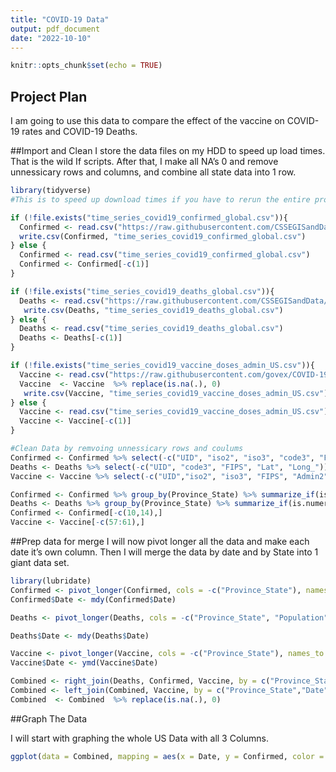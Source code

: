 ---
title: "COVID-19 Data"
output: pdf_document
date: "2022-10-10"
---

```{r setup, include=FALSE}
knitr::opts_chunk$set(echo = TRUE)
```

## Project Plan

I am going to use this data to compare the effect of the vaccine on COVID-19 rates and COVID-19 Deaths.

##Import and Clean
I store the data files on my HDD to speed up load times.  That is the wild If scripts.  After that, I make all NA's 0 and remove unnessicary rows and columns, and combine all state data into 1 row.

```{r Import Data}
library(tidyverse)
#This is to speed up download times if you have to rerun the entire process.

if (!file.exists("time_series_covid19_confirmed_global.csv")){
  Confirmed <- read.csv("https://raw.githubusercontent.com/CSSEGISandData/COVID-19/master/csse_covid_19_data/csse_covid_19_time_series/time_series_covid19_confirmed_US.csv")
  write.csv(Confirmed, "time_series_covid19_confirmed_global.csv")
} else {
  Confirmed <- read.csv("time_series_covid19_confirmed_global.csv")
  Confirmed <- Confirmed[-c(1)]
}

if (!file.exists("time_series_covid19_deaths_global.csv")){
  Deaths <- read.csv("https://raw.githubusercontent.com/CSSEGISandData/COVID-19/master/csse_covid_19_data/csse_covid_19_time_series/time_series_covid19_deaths_US.csv")
   write.csv(Deaths, "time_series_covid19_deaths_global.csv")
} else {
  Deaths <- read.csv("time_series_covid19_deaths_global.csv")
  Deaths <- Deaths[-c(1)]
}

if (!file.exists("time_series_covid19_vaccine_doses_admin_US.csv")){
  Vaccine <- read.csv("https://raw.githubusercontent.com/govex/COVID-19/master/data_tables/vaccine_data/us_data/time_series/time_series_covid19_vaccine_doses_admin_US.csv")
  Vaccine  <- Vaccine  %>% replace(is.na(.), 0)
   write.csv(Vaccine, "time_series_covid19_vaccine_doses_admin_US.csv")
} else {
  Vaccine <- read.csv("time_series_covid19_vaccine_doses_admin_US.csv")
  Vaccine <- Vaccine[-c(1)]
}

#Clean Data by remvoing unnessicary rows and coulums
Confirmed <- Confirmed %>% select(-c("UID", "iso2", "iso3", "code3", "FIPS", "Admin2", "Country_Region", "Lat", "Long_", "Combined_Key"))
Deaths <- Deaths %>% select(-c("UID", "code3", "FIPS", "Lat", "Long_"))
Vaccine <- Vaccine %>% select(-c("UID","iso2", "iso3", "FIPS", "Admin2", "Lat", "Long_", "Combined_Key", "code3", "Country_Region", "Population"))

Confirmed <- Confirmed %>% group_by(Province_State) %>% summarize_if(is.numeric, sum)
Deaths <- Deaths %>% group_by(Province_State) %>% summarize_if(is.numeric, sum)
Confirmed <- Confirmed[-c(10,14),]
Vaccine <- Vaccine[-c(57:61),]

```

##Prep data for merge
I will now pivot longer all the data and make each date it's own column.  Then I will merge the data by date and by State into 1 giant data set.

```{r Merge}
library(lubridate)
Confirmed <- pivot_longer(Confirmed, cols = -c("Province_State"), names_to = "Date", values_to = 'Confirmed', names_prefix = 'X')
Confirmed$Date <- mdy(Confirmed$Date)

Deaths <- pivot_longer(Deaths, cols = -c("Province_State", "Population"), names_to = "Date", values_to = 'Deaths', names_prefix = 'X')

Deaths$Date <- mdy(Deaths$Date)

Vaccine <- pivot_longer(Vaccine, cols = -c("Province_State"), names_to = "Date", values_to = 'Vaccinated', names_prefix = 'X')
Vaccine$Date <- ymd(Vaccine$Date)

Combined <- right_join(Deaths, Confirmed, Vaccine, by = c("Province_State","Date"))
Combined <- left_join(Combined, Vaccine, by = c("Province_State","Date"))
Combined  <- Combined  %>% replace(is.na(.), 0)


```

##Graph The Data

I will start with graphing the whole US Data with all 3 Columns.

```{r GraphUSA}
ggplot(data = Combined, mapping = aes(x = Date, y = Confirmed, color = Province_State)) + geom_point()

```




